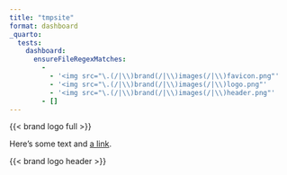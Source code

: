 ```yaml
---
title: "tmpsite"
format: dashboard
_quarto:
  tests:
    dashboard:
      ensureFileRegexMatches:
        -
          - '<img src="\.(/|\\)brand(/|\\)images(/|\\)favicon.png"'
          - '<img src="\.(/|\\)brand(/|\\)images(/|\\)logo.png"'
          - '<img src="\.(/|\\)brand(/|\\)images(/|\\)header.png"'
        - []
---
```



{{< brand logo full >}}

Here's some text and [a link](https://example.com).

{{< brand logo header >}}
